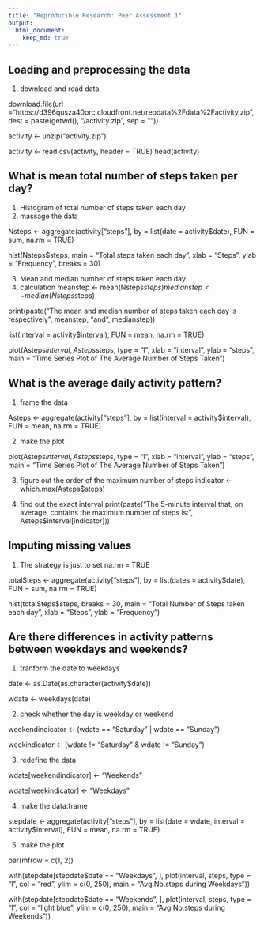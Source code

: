 ```yaml
---
title: "Reproducible Research: Peer Assessment 1"
output: 
  html_document:
    keep_md: true
---
```



## Loading and preprocessing the data

1. download and read data

download.file(url ="https://d396qusza40orc.cloudfront.net/repdata%2Fdata%2Factivity.zip", dest = paste(getwd(), "/activity.zip", sep = ""))

activity <- unzip("activity.zip") 

activity <- read.csv(activity, header = TRUE)
head(activity)


## What is mean total number of steps taken per day?
1. Histogram of total number of steps taken each day
2. massage the data

Nsteps <- aggregate(activity["steps"], by = list(date = activity$date), FUN = sum, na.rm = TRUE)

hist(Nsteps$steps, main = "Total steps taken each day", xlab = "Steps", ylab = "Frequency", breaks = 30)

3. Mean and median number of steps taken each day
4. calculation
meanstep <- mean(Nsteps$steps)
medianstep <- median(Nsteps$steps)

print(paste("The mean and median number of steps taken each day is respectively", meanstep, "and", medianstep))

list(interval = activity$interval), FUN = mean, na.rm = TRUE)

plot(Asteps$interval, Asteps$steps, type = "l", xlab = "interval", ylab = "steps", main = "Time Series Plot of The Average Number of Steps Taken")

## What is the average daily activity pattern?
1. frame the data

Asteps <- aggregate(activity["steps"], by = list(interval = activity$interval), FUN = mean, na.rm = TRUE)

2. make the plot

plot(Asteps$interval, Asteps$steps, type = "l", xlab = "interval", ylab = "steps", main = "Time Series Plot of The Average Number of Steps Taken")

3. figure out the order of the maximum number of steps
indicator <- which.max(Asteps$steps)

4. find out the exact interval
print(paste("The 5-minute interval that, on average, contains the maximum number of steps is:", Asteps$interval[indicator]))

## Imputing missing values

1. The strategy is just to set na.rm = TRUE

totalSteps <- aggregate(activity["steps"], by = list(dates = activity$date), FUN = sum, na.rm = TRUE)

hist(totalSteps$steps, breaks = 30, main = "Total Number of Steps taken each day", xlab = "Steps", ylab = "Frequency")

## Are there differences in activity patterns between weekdays and weekends?

1. tranform the date to weekdays

date <- as.Date(as.character(activity$date))

wdate <- weekdays(date)

2. check whether the day is weekday or weekend

weekendindicator <- (wdate == "Saturday" | wdate == "Sunday")

weekindicator <- (wdate != "Saturday" & wdate != "Sunday")

3. redefine the data

wdate[weekendindicator] <- "Weekends"

wdate[weekindicator] <- "Weekdays"

4. make the data.frame

stepdate <- aggregate(activity["steps"], by = list(date = wdate, interval = activity$interval), FUN = mean, na.rm = TRUE)

5. make the plot

par(mfrow = c(1, 2))

with(stepdate[stepdate$date == "Weekdays", ], plot(interval, steps, type = "l", col = "red", ylim = c(0, 250), main = "Avg.No.steps during Weekdays"))

with(stepdate[stepdate$date == "Weekends", ], plot(interval, steps, type = "l", col = "light blue", ylim = c(0, 250), main = "Avg.No.steps during Weekends"))
